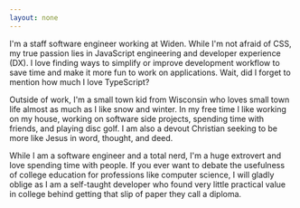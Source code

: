 ```yaml
---
layout: none
---
```


I'm a staff software engineer working at Widen. While I'm not afraid of CSS, my
true passion lies in JavaScript engineering and developer experience (DX). I
love finding ways to simplify or improve development workflow to save time and
make it more fun to work on applications. Wait, did I forget to mention how much
I love TypeScript?

Outside of work, I'm a small town kid from Wisconsin who loves small town life
almost as much as I like snow and winter. In my free time I like working on my
house, working on software side projects, spending time with friends, and
playing disc golf. I am also a devout Christian seeking to be more like Jesus in
word, thought, and deed.

While I am a software engineer and a total nerd, I'm a huge extrovert and love
spending time with people. If you ever want to debate the usefulness of college
education for professions like computer science, I will gladly oblige as I am a
self-taught developer who found very little practical value in college behind
getting that slip of paper they call a diploma.
